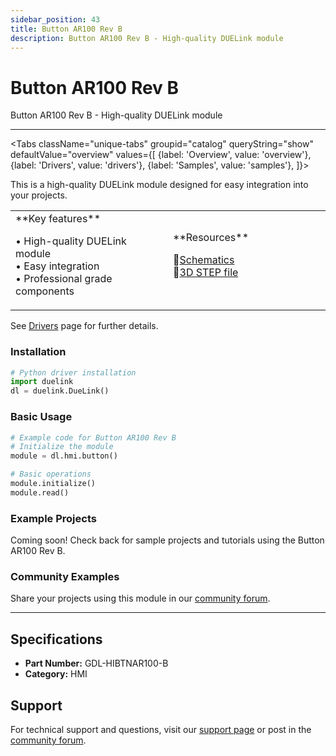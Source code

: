 ```yaml
---
sidebar_position: 43
title: Button AR100 Rev B
description: Button AR100 Rev B - High-quality DUELink module
---
```



# Button AR100 Rev B

<ProductImageSelector 
  partNumber="hibtnar100-b"
  productName="Button AR100 Rev B"
/>

Button AR100 Rev B - High-quality DUELink module

---

<Tabs className="unique-tabs" groupid="catalog" queryString="show" defaultValue="overview"
  values={[
    {label: 'Overview', value: 'overview'},
    {label: 'Drivers', value: 'drivers'},
    {label: 'Samples', value: 'samples'},
  ]}>

<TabItem value="overview">

This is a high-quality DUELink module designed for easy integration into your projects.

<table><td width='50%'>
**Key features**

• High-quality DUELink module<br/>
• Easy integration<br/>
• Professional grade components<br/>

</td><td width='50%'>
**Resources**
 
📄[Schematics](/sch/hibtnar100-b.pdf)<br/>
🔩[3D STEP file](/3d/hibtnar100-b.step)<br/>

</td></table>

</TabItem>

<TabItem value="drivers">

See [Drivers](../../engine/drivers) page for further details.

### Installation

```python
# Python driver installation
import duelink
dl = duelink.DueLink()
```

### Basic Usage

```python
# Example code for Button AR100 Rev B
# Initialize the module
module = dl.hmi.button()

# Basic operations
module.initialize()
module.read()
```

</TabItem>

<TabItem value="samples">

### Example Projects

Coming soon! Check back for sample projects and tutorials using the Button AR100 Rev B.

### Community Examples

Share your projects using this module in our [community forum](https://forums.ghielectronics.com).

</TabItem>

</Tabs>

---

## Specifications

- **Part Number:** GDL-HIBTNAR100-B
- **Category:** HMI

## Support

For technical support and questions, visit our [support page](../../support) or post in the [community forum](https://forums.ghielectronics.com).
